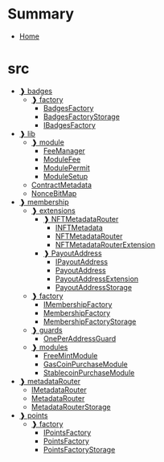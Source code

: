 # Summary
- [Home](README.md)
# src
  - [❱ badges](src/badges/README.md)
    - [❱ factory](src/badges/factory/README.md)
      - [BadgesFactory](src/badges/factory/BadgesFactory.sol/contract.BadgesFactory.md)
      - [BadgesFactoryStorage](src/badges/factory/BadgesFactoryStorage.sol/library.BadgesFactoryStorage.md)
      - [IBadgesFactory](src/badges/factory/IBadgesFactory.sol/interface.IBadgesFactory.md)
  - [❱ lib](src/lib/README.md)
    - [❱ module](src/lib/module/README.md)
      - [FeeManager](src/lib/module/FeeManager.sol/contract.FeeManager.md)
      - [ModuleFee](src/lib/module/ModuleFee.sol/abstract.ModuleFee.md)
      - [ModulePermit](src/lib/module/ModulePermit.sol/abstract.ModulePermit.md)
      - [ModuleSetup](src/lib/module/ModuleSetup.sol/contract.ModuleSetup.md)
    - [ContractMetadata](src/lib/ContractMetadata.sol/contract.ContractMetadata.md)
    - [NonceBitMap](src/lib/NonceBitMap.sol/abstract.NonceBitMap.md)
  - [❱ membership](src/membership/README.md)
    - [❱ extensions](src/membership/extensions/README.md)
      - [❱ NFTMetadataRouter](src/membership/extensions/NFTMetadataRouter/README.md)
        - [INFTMetadata](src/membership/extensions/NFTMetadataRouter/INFTMetadata.sol/interface.INFTMetadata.md)
        - [NFTMetadataRouter](src/membership/extensions/NFTMetadataRouter/NFTMetadataRouter.sol/contract.NFTMetadataRouter.md)
        - [NFTMetadataRouterExtension](src/membership/extensions/NFTMetadataRouter/NFTMetadataRouterExtension.sol/contract.NFTMetadataRouterExtension.md)
      - [❱ PayoutAddress](src/membership/extensions/PayoutAddress/README.md)
        - [IPayoutAddress](src/membership/extensions/PayoutAddress/IPayoutAddress.sol/interface.IPayoutAddress.md)
        - [PayoutAddress](src/membership/extensions/PayoutAddress/PayoutAddress.sol/abstract.PayoutAddress.md)
        - [PayoutAddressExtension](src/membership/extensions/PayoutAddress/PayoutAddressExtension.sol/contract.PayoutAddressExtension.md)
        - [PayoutAddressStorage](src/membership/extensions/PayoutAddress/PayoutAddressStorage.sol/library.PayoutAddressStorage.md)
    - [❱ factory](src/membership/factory/README.md)
      - [IMembershipFactory](src/membership/factory/IMembershipFactory.sol/interface.IMembershipFactory.md)
      - [MembershipFactory](src/membership/factory/MembershipFactory.sol/contract.MembershipFactory.md)
      - [MembershipFactoryStorage](src/membership/factory/MembershipFactoryStorage.sol/library.MembershipFactoryStorage.md)
    - [❱ guards](src/membership/guards/README.md)
      - [OnePerAddressGuard](src/membership/guards/OnePerAddressGuard.sol/contract.OnePerAddressGuard.md)
    - [❱ modules](src/membership/modules/README.md)
      - [FreeMintModule](src/membership/modules/FreeMintModule.sol/contract.FreeMintModule.md)
      - [GasCoinPurchaseModule](src/membership/modules/GasCoinPurchaseModule.sol/contract.GasCoinPurchaseModule.md)
      - [StablecoinPurchaseModule](src/membership/modules/StablecoinPurchaseModule.sol/contract.StablecoinPurchaseModule.md)
  - [❱ metadataRouter](src/metadataRouter/README.md)
    - [IMetadataRouter](src/metadataRouter/IMetadataRouter.sol/interface.IMetadataRouter.md)
    - [MetadataRouter](src/metadataRouter/MetadataRouter.sol/contract.MetadataRouter.md)
    - [MetadataRouterStorage](src/metadataRouter/MetadataRouterStorage.sol/library.MetadataRouterStorage.md)
  - [❱ points](src/points/README.md)
    - [❱ factory](src/points/factory/README.md)
      - [IPointsFactory](src/points/factory/IPointsFactory.sol/interface.IPointsFactory.md)
      - [PointsFactory](src/points/factory/PointsFactory.sol/contract.PointsFactory.md)
      - [PointsFactoryStorage](src/points/factory/PointsFactoryStorage.sol/library.PointsFactoryStorage.md)
